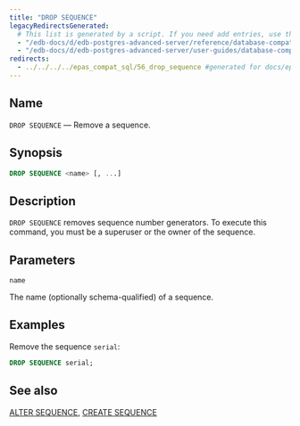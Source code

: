 ```yaml
---
title: "DROP SEQUENCE"
legacyRedirectsGenerated:
  # This list is generated by a script. If you need add entries, use the `legacyRedirects` key.
  - "/edb-docs/d/edb-postgres-advanced-server/reference/database-compatibility-for-oracle-developers-reference-guide/9.6/Database_Compatibility_for_Oracle_Developers_Reference_Guide.1.070.html"
  - "/edb-docs/d/edb-postgres-advanced-server/user-guides/database-compatibility-for-oracle-developers-guide/9.5/Database_Compatibility_for_Oracle_Developers_Guide.1.096.html"
redirects:
  - ../../../../epas_compat_sql/56_drop_sequence #generated for docs/epas/reorg-role-use-case-mode
---
```


<div id="drop_sequence" class="registered_link"></div>

## Name

`DROP SEQUENCE` &mdash; Remove a sequence.

## Synopsis

```sql
DROP SEQUENCE <name> [, ...]
```

## Description

`DROP SEQUENCE` removes sequence number generators. To execute this command, you must be a superuser or the owner of the sequence.

## Parameters

`name`

 The name (optionally schema-qualified) of a sequence.

## Examples

Remove the sequence `serial`:

```sql
DROP SEQUENCE serial;
```

## See also

[ALTER SEQUENCE](10_alter_sequence/#alter_sequence), [CREATE SEQUENCE](34_create_sequence/#create_sequence)
